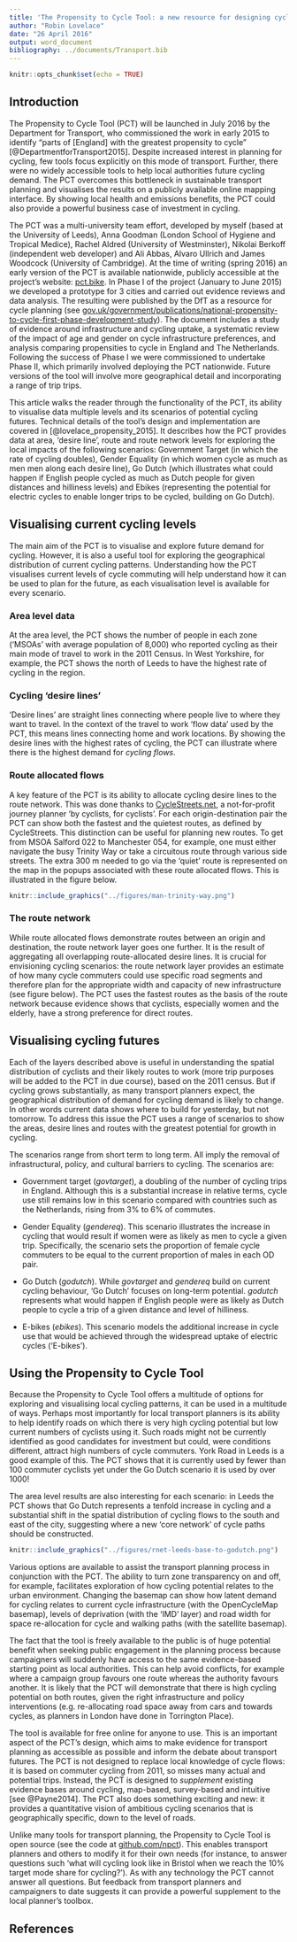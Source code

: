 ```yaml
---
title: 'The Propensity to Cycle Tool: a new resource for designing cycling plans'
author: "Robin Lovelace"
date: "26 April 2016"
output: word_document
bibliography: ../documents/Transport.bib
---
```


```r
knitr::opts_chunk$set(echo = TRUE)
```

## Introduction

The Propensity to Cycle Tool (PCT) will be launched in July 2016 by the Department for Transport, who commissioned the work in early 2015 to identify "parts of [England] with the greatest propensity to cycle" [@DepartmentforTransport2015]. Despite increased interest in planning for cycling, few tools focus explicitly on this mode of transport. Further, there were no widely accessible tools to help local authorities future cycling demand. The PCT overcomes this bottleneck in sustainable transport planning and visualises the results on a publicly available online mapping interface. By showing local health and emissions benefits, the PCT could also provide a powerful business case of investment in cycling. 

The PCT was a multi-university team effort, developed by myself (based at the University of Leeds), Anna Goodman (London School of Hygiene and Tropical Medice), Rachel Aldred (University of Westminster), Nikolai Berkoff (independent web developer) and Ali Abbas, Alvaro Ullrich and James Woodcock (University of Cambridge). At the time of writing (spring 2016) an early version of the PCT is available nationwide, publicly accessible at the project's website: [pct.bike](http://pct.bike). In Phase I of the project (January to June 2015) we developed a prototype for 3 cities and carried out evidence reviews and data analysis. The resulting were published by the DfT as a resource for cycle planning (see [gov.uk/government/publications/national-propensity-to-cycle-first-phase-development-study](https://www.gov.uk/government/publications/national-propensity-to-cycle-first-phase-development-study)). The document includes a study of evidence around infrastructure and cycling uptake, a systematic review of the impact of age and gender on cycle infrastructure preferences, and analysis comparing propensities to cycle in England and The Netherlands. Following the success of Phase I we were commissioned to undertake Phase II, which primarily involved deploying the PCT nationwide. Future versions of the tool will involve more geographical detail and incorporating a range of trip trips.

<!-- This article focusses on the tool itself. Elsewhere, we have written about its policy context, the methodology and technologies used to create it [@lovelace_propensity_2015]. In the context of academic literature, the PCT can be usefully understood as a planning support system (PSS) about which there is a substantial literature. This article walks the reader through the functionality of the PCT, first focussing on its ability to visualise data multiple levels and then describing the scenarios of future cycling possibility. The PCT provides data at area, 'desire line', route and route network levels. The scenarios commissioned by the DfT were Government Target (in which the rate of cycling doubles), Gender Equality (in which women cycle as much as men along each desire line), Go Dutch (which illustrates what could happen if English people cycled as much as Dutch people for given distances and hilliness levels) and Ebikes (representing the potential for electric cycles to enable longer trips to be cycled, building on Go Dutch). -->

This article walks the reader through the functionality of the PCT, its ability to visualise data multiple levels and its scenarios of potential cycling futures. Technical details of the tool's design and implementation are covered in [@lovelace_propensity_2015]. It describes how the PCT provides data at area, 'desire line', route and route network levels for exploring the local impacts of the following scenarios: Government Target (in which the rate of cycling doubles), Gender Equality (in which women cycle as much as men men along each desire line), Go Dutch (which illustrates what could happen if English people cycled as much as Dutch people for given distances and hilliness levels) and Ebikes (representing the potential for electric cycles to enable longer trips to be cycled, building on Go Dutch).

## Visualising current cycling levels

The main aim of the PCT is to visualise and explore future demand for cycling. However, it is also a useful tool for exploring the geographical distribution of current cycling patterns. Understanding how the PCT visualises current levels of cycle commuting will help understand how it can be used to plan for the future, as each visualisation level is available for every scenario.

### Area level data

At the area level, the PCT shows the number of people in each zone ('MSOAs' with average population of 8,000) who reported cycling as their main mode of travel to work in the 2011 Census. In West Yorkshire, for example, the PCT shows the north of Leeds to have the highest rate of cycling in the region.

<!-- This raises, but does not answer, the following question: why do more people cycle to work here than other parts of West Yorkshire? The Index of Multiple Deprivation layer can shed light on this: the north of Leeds is predominantly a wealthy area, close enough to the city centre and major employers such as the University of Leeds and Leeds General Infirmary to enable inhabitants with high skilled jobs to cycle to work. Almost all other areas of West Yorkshire are shown to have low rates of cycling, raising the questions: why is the cycling rate so low? what are the barriers? -->

### Cycling 'desire lines'

'Desire lines' are straight lines connecting where people live to where they want to travel. In the context of the travel to work 'flow data' used by the PCT, this means lines connecting home and work locations. By showing the desire lines with the highest rates of cycling, the PCT can illustrate where there is the highest demand for *cycling flows*.

<!-- This information is more detailed and policy relevant than simply showing where cyclists live, because cycle infrastructure must account for where cyclists pass through, not just where their trips begin and end. In Leeds, for example, the desire lines show that the city is highly 'monocentric', suggesting high latent demand for radial routes. In Manchester, by contrast, the cycling desire lines show that the city is more 'polycentric', with demand for cycling distributed across the city. -->

### Route allocated flows

A key feature of the PCT is its ability to allocate cycling desire lines to the route network. This was done thanks to [CycleStreets.net](https://cyclestreets.net/), a not-for-profit journey planner 'by cyclists, for cyclists'. For each origin-destination pair the PCT can show both the fastest and the quietest routes, as defined by CycleStreets. This distinction can be useful for planning new routes. To get from MSOA Salford 022 to Manchester 054, for example, one must either navigate the busy Trinity Way or take a circuitous route through various side streets. The extra 300 m needed to go via the 'quiet' route is represented on the map in the popups associated with these route allocated flows. This is illustrated in the figure below.

```r
knitr::include_graphics("../figures/man-trinity-way.png")
```

### The route network

While route allocated flows demonstrate routes between an origin and destination, the route network layer goes one further. It is the result of aggregating all overlapping route-allocated desire lines. It is crucial for envisioning cycling scenarios: the route network layer provides an estimate of how many cycle commuters could use specific road segments and therefore plan for the appropriate width and capacity of new infrastructure (see figure below). The PCT uses the fastest routes as the basis of the route network because evidence shows that cyclists, especially women and the elderly, have a strong preference for direct routes.

<!-- It is useful to see the potential uptake along specific desire lines and how these map onto the existing transport network. But what about cases where multiple desire lines feed into a single road? The potential rate of cycling along a specific road segment is not equal to the value of a single desire line, but of all the desire lines whose cyclists pass through. The PCT shows this through perhaps its most useful layer: the route network (see figure). This shows the rate of cycling  -->

## Visualising cycling futures

Each of the layers described above is useful in understanding the spatial distribution of cyclists and their likely routes to work (more trip purposes will be added to the PCT in due course), based on the 2011 census. But if cycling grows substantially, as many transport planners expect, the geographical distribution of demand for cycling demand is likely to change. In other words current data shows where to build for yesterday, but not tomorrow. To address this issue the PCT uses a range of scenarios to show the areas, desire lines and routes with the greatest potential for growth in cycling.  

The scenarios range from short term to long term. All imply the removal of infrastructural, policy, and cultural barriers to cycling.
The scenarios are:

- Government target (*govtarget*), a doubling of
the number of cycling trips in England.
Although this is a substantial increase in relative terms, cycle use still
remains low in this scenario compared with countries such as the Netherlands,
rising from 3% to 6% of commutes.

- Gender Equality (*gendereq*). This scenario illustrates the increase in cycling
that would result if women were as likely as men to cycle a given trip.
Specifically, the scenario sets the proportion of female cycle commuters to be equal
to the current proportion of males in each OD pair.

- Go Dutch (*godutch*).
While *govtarget* and *gendereq* build on current cycling behaviour,
'Go Dutch' focuses on long-term potential.
*godutch* represents what would happen if English people were as likely as Dutch people to cycle a trip of a given distance and level of hilliness.

- E-bikes (*ebikes*). This scenario models the additional increase
in cycle use that would be achieved through the widespread uptake of electric
cycles ('E-bikes').

## Using the Propensity to Cycle Tool

Because the Propensity to Cycle Tool offers a multitude of options for exploring and visualising local cycling patterns, it can be used in a multitude of ways. Perhaps most importantly for local transport planners is its ability to help identify roads on which there is very high cycling potential but low current numbers of cyclists using it. Such roads might not be currently identified as good candidates for investment but could, were conditions different, attract high numbers of cycle commuters. York Road in Leeds is a good example of this. The PCT shows that it is currently used by fewer than 100 commuter cyclists yet under the Go Dutch scenario it is used by over 1000! 

The area level results are also interesting for each scenario: in Leeds the PCT shows that Go Dutch represents a tenfold increase in cycling and a substantial shift in the spatial distribution of cycling flows to the south and east of the city, suggesting where a new 'core network' of cycle paths should be constructed.

```r
knitr::include_graphics("../figures/rnet-leeds-base-to-godutch.png")
```

Various options are available to assist the transport planning process in conjunction with the PCT. The ability to turn zone transparency on and off, for example, facilitates exploration of how cycling potential relates to the urban environment. Changing the basemap can show how latent demand for cycling relates to current cycle infrastructure (with the OpenCycleMap basemap), levels of deprivation (with the 'IMD' layer) and road width for space re-allocation for cycle and walking paths (with the satellite basemap).

The fact that the tool is freely available to the public is of huge potential benefit when seeking public engagement in the planning process because campaigners will suddenly have access to the same evidence-based starting point as local authorities. This can help avoid conflicts, for example where a campaign group favours one route whereas the authority favours another. It is likely that the PCT will demonstrate that there is high cycling potential on both routes, given the right infrastructure and policy interventions (e.g. re-allocating road space away from cars and towards cycles, as planners in London have done in Torrington Place).

The tool is available for free online for anyone to use. This is an important aspect of the PCT's design, which aims to make evidence for transport planning as accessible as possible and inform the debate about transport futures.
<!-- However, the PCT is no 'golden bullet' for cycling. Without political will and funding, simply knowing where cycling could grow is not enough to make it happen. -->
The PCT is not designed to replace local knowledge of cycle flows: it is based on commuter cycling from 2011, so misses many actual and potential trips. Instead, the PCT is designed to *supplement* existing evidence bases around cycling, map-based, survey-based and intuitive [see @Payne2014]. The PCT also does something exciting and new: it provides a quantitative vision of ambitious cycling scenarios that is geographically specific, down to the level of roads. 

Unlike many tools for transport planning, the Propensity to Cycle Tool is open source (see the code at [github.com/npct](https://github.com/npct/pct-shiny)). This enables transport planners and others to modify it for their own needs (for instance, to answer questions such 'what will cycling look like in Bristol when we reach the 10% target mode share for cycling?'). As with any technology the PCT cannot answer all questions. But feedback from transport planners and campaigners to date suggests it can provide a powerful supplement to the local planner's toolbox.

## References

